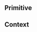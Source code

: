 
<Meta title="Colors" />

<h2>Primitive</h2>
<ColorPalette>
  <ColorItem title="color.mono" colors={{ White: color.color.white.$value, Black: color.color.black.$value }} />
  <ColorItem
    title="color.grayscale"
    subtitle="Some of the grays"
    colors={{
      100: color.color.gray[100].$value,
      300: color.color.gray[300].$value,
      500: color.color.gray[500].$value,
      700: color.color.gray[700].$value,
      900: color.color.gray[900].$value,
    }}
  />
  <ColorItem title="color.orange" colors={{ Orange: color.color.orange.$value }} />
</ColorPalette>
<h2>Context</h2>
<ColorPalette>
  <ColorItem title="color.primary" colors={{ Primary: color.color.primary.$value }} />
  <ColorItem
    title="color.text"
    colors={{ Base: color.color.text.base.$value, onBlack: color.color.text.onDark.$value }}
  />
  <ColorItem
    title="color.background"
    colors={{ Base: color.color.background.base.$value, onBlack: color.color.background.dark.$value }}
  />
  <ColorItem title="color.border" colors={{ Base: color.color.border.$value }} />
</ColorPalette>
